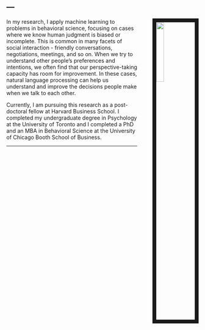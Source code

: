 ---
---

<link rel="stylesheet" href="styles.css" type="text/css">

<img src="images/mikeface.jpg" style="width:20%; border:10px solid; margin-right: 0px; margin-left: 40px" align="right">
      

In my research, I apply machine learning to problems in behavioral science, focusing on cases where we know human judgment is biased or incomplete. This is common in many facets of social interaction - friendly conversations, negotiations, meetings, and so on. When we try to understand other people's preferences and intentions, we often find that our perspective-taking capacity has room for improvement. In these cases, natural language processing can help us understand and improve the decisions people make when we talk to each other.

Currently, I am pursuing this research as a post-doctoral fellow at Harvard Business School. I completed my undergraduate degree in Psychology at the University of Toronto and I completed a PhD and an MBA in Behavioral Science at the University of Chicago Booth School of Business.


***

